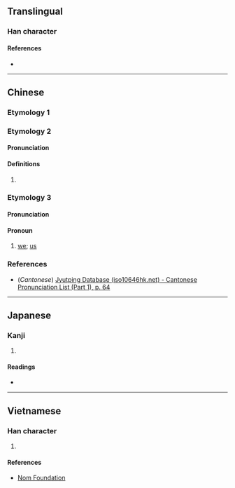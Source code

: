 {{character info/new}}
{{also|你}}
==Translingual==

===Han character===
{{Han char|rn=9|rad=人|as=05|sn=7|four=|canj=OSP,XOSP|ids=⿰亻尼}}

====References====
* {{Han ref|kx=0096.210|dkj=00473|dj=0205.070|hdz=10140.020|uh=4F32|ud=20274}}

----

==Chinese==

===Etymology 1===
{{zh-see|你|v}}

===Etymology 2===
{{zh-forms}}

====Pronunciation====
{{zh-pron
|m=
|c=nei4
|mc=
|oc=
|ma=
|cat=
}}

====Definitions====
{{zh-hanzi}}

# {{rfdef|lang=zh}}

===Etymology 3===

====Pronunciation====
{{zh-pron
|w=3nyi
|cat=pron
}}

====Pronoun====
{{zh-pronoun}}

# {{lb|zh|Wu}} [[we]]; [[us]]

===References===
* (''Cantonese'') [http://www.iso10646hk.net/jp/document/download.jsp Jyutping Database (iso10646hk.net) - Cantonese Pronunciation List (Part 1), p. 64]

----

==Japanese==

===Kanji===
{{ja-kanji|grade=|rs=人05}}

# {{defn|lang=ja|sort=人05}}

====Readings====
* {{ja-readings|on=[[じ]] (ji)|kun=}}

----

==Vietnamese==

===Han character===
{{vi-hantu|[[ni]], [[nấy]], [[nề]]|rs=人05}}

# {{defn|lang=vi|sort=人05}}

====References====
* [http://nomfoundation.org/common/nom_details.php?codepoint=4f32 Nom Foundation]